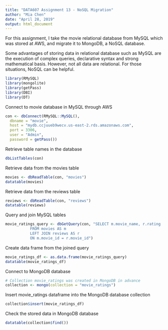 ---
title: "DATA607 Assignment 13 - NoSQL Migration"
author: "Mia Chen"
date: "April 28, 2019"
output: html_document
---

For this assignment, I take the movie relational database from MySQL which was stored at AWS, and migrate it to MongoDB, a NoSQL database.

Some advantages of storing data in relational database such as MySQL are the execution of complex queries, declarative syntax and strong mathematical basis. However, not all data are relational. For those situations, NoSQL can be helpful.

```{r}
library(RMySQL)
library(mongolite)
library(getPass)
library(DBI)
library(DT)
```

Connect to movie database in MySQL through AWS
```{r}
con <- dbConnect(RMySQL::MySQL(), 
  dbname = "movie",
  host = "mydb.ccjuueb9wecv.us-east-2.rds.amazonaws.com",
  port = 3306,
  user = "Admin", 
  password = getPass())
```

Retrieve table names in the database
```{r}
dbListTables(con)
```

Retrieve data from the movies table
```{r}
movies <- dbReadTable(con, "movies")
datatable(movies)
```

Retrieve data from the reviews table
```{r}
reviews <- dbReadTable(con, "reviews")
datatable(reviews)
```

Query and join MySQL tables
```{r}
movie_ratings_query <- dbGetQuery(con, "SELECT m.movie_name, r.rating 
           FROM movies AS m
           LEFT JOIN reviews AS r
           ON m.movie_id = r.movie_id")
```

Create data frame from the joined query
```{r}
movie_ratings_df <- as.data.frame(movie_ratings_query)
datatable(movie_ratings_df)
```

Connect to MongoDB database
```{r}
# Collection movie_ratings was created in MongoDB in advance
collection <- mongo(collection = "movie_ratings")
```

Insert movie_ratings dataframe into the MongoDB database collection
```{r}
collection$insert(movie_ratings_df)
```

Check the stored data in MongoDB database
```{r}
datatable(collection$find())
```

